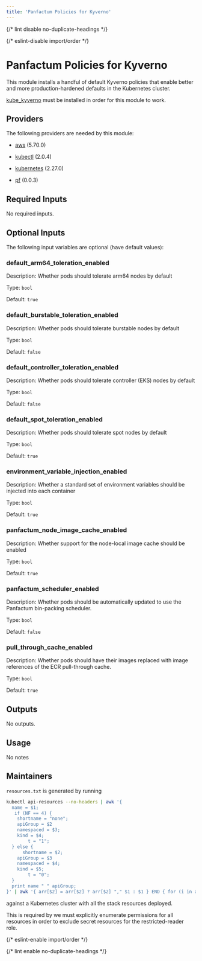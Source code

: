 ```yaml
---
title: 'Panfactum Policies for Kyverno'
---
```



{/* lint disable no-duplicate-headings */}

{/* eslint-disable import/order */}

<ModuleHeader
  name="kube_policies"
  sourceHref="https://github.com/Panfactum/stack/tree/__PANFACTUM_VERSION_EDGE__/packages/infrastructure/kube_policies"
  status="stable"
  type="direct"
/>

# Panfactum Policies for Kyverno

This module installs a handful of default Kyverno policies that enable better and more production-hardened defaults
in the Kubernetes cluster.

[kube_kyverno](/docs/edge/reference/infrastructure-modules/direct/kubernetes/kube_kyverno) must be installed
in order for this module to work.

## Providers

The following providers are needed by this module:

- [aws](https://registry.terraform.io/providers/hashicorp/aws/5.70.0/docs) (5.70.0)

- [kubectl](https://registry.terraform.io/providers/alekc/kubectl/2.0.4/docs) (2.0.4)

- [kubernetes](https://registry.terraform.io/providers/hashicorp/kubernetes/2.27.0/docs) (2.27.0)

- [pf](https://registry.terraform.io/providers/panfactum/pf/0.0.3/docs) (0.0.3)

## Required Inputs

No required inputs.

## Optional Inputs

The following input variables are optional (have default values):

### default_arm64_toleration_enabled

Description: Whether pods should tolerate arm64 nodes by default

Type: `bool`

Default: `true`

### default_burstable_toleration_enabled

Description: Whether pods should tolerate burstable nodes by default

Type: `bool`

Default: `false`

### default_controller_toleration_enabled

Description: Whether pods should tolerate controller (EKS) nodes by default

Type: `bool`

Default: `false`

### default_spot_toleration_enabled

Description: Whether pods should tolerate spot nodes by default

Type: `bool`

Default: `true`

### environment_variable_injection_enabled

Description: Whether a standard set of environment variables should be injected into each container

Type: `bool`

Default: `true`

### panfactum_node_image_cache_enabled

Description: Whether support for the node-local image cache should be enabled

Type: `bool`

Default: `true`

### panfactum_scheduler_enabled

Description: Whether pods should be automatically updated to use the Panfactum bin-packing scheduler.

Type: `bool`

Default: `false`

### pull_through_cache_enabled

Description: Whether pods should have their images replaced with image references of the ECR pull-through cache.

Type: `bool`

Default: `true`

## Outputs

No outputs.

## Usage

No notes

## Maintainers

`resources.txt` is generated by running

```bash
kubectl api-resources --no-headers | awk '{
  name = $1;
   if (NF == 4) {
    shortname = "none";
    apiGroup = $2
    namespaced = $3;
    kind = $4;
        t = "1";
  } else {
      shortname = $2;
    apiGroup = $3
    namespaced = $4;
    kind = $5;
        t = "0";
  }
  print name " " apiGroup;
}' | awk '{ arr[$2] = arr[$2] ? arr[$2] "," $1 : $1 } END { for (i in arr) print arr[i], i }'

```

against a Kubernetes cluster with all the stack resources deployed.

This is required by we must explicitly enumerate permissions for all resources in order to exclude secret resources
for the restricted-reader role.

{/* eslint-enable import/order */}

{/* lint enable no-duplicate-headings */}
